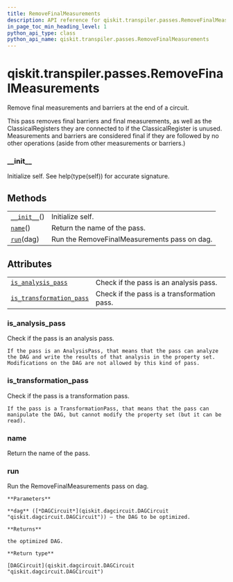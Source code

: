 ```yaml
---
title: RemoveFinalMeasurements
description: API reference for qiskit.transpiler.passes.RemoveFinalMeasurements
in_page_toc_min_heading_level: 1
python_api_type: class
python_api_name: qiskit.transpiler.passes.RemoveFinalMeasurements
---
```


# qiskit.transpiler.passes.RemoveFinalMeasurements

<Class id="qiskit.transpiler.passes.RemoveFinalMeasurements" isDedicatedPage={true} github="https://github.com/qiskit/qiskit/tree/stable/0.17/qiskit/transpiler/passes/utils/remove_final_measurements.py" signature="RemoveFinalMeasurements(*args, **kwargs)" modifiers="class">
  Remove final measurements and barriers at the end of a circuit.

  This pass removes final barriers and final measurements, as well as the ClassicalRegisters they are connected to if the ClassicalRegister is unused. Measurements and barriers are considered final if they are followed by no other operations (aside from other measurements or barriers.)

  ### \_\_init\_\_

  <Function id="qiskit.transpiler.passes.RemoveFinalMeasurements.__init__" signature="__init__()">
    Initialize self. See help(type(self)) for accurate signature.
  </Function>

  ## Methods

  |                                                                                                                                        |                                              |
  | -------------------------------------------------------------------------------------------------------------------------------------- | -------------------------------------------- |
  | [`__init__`](#qiskit.transpiler.passes.RemoveFinalMeasurements.__init__ "qiskit.transpiler.passes.RemoveFinalMeasurements.__init__")() | Initialize self.                             |
  | [`name`](#qiskit.transpiler.passes.RemoveFinalMeasurements.name "qiskit.transpiler.passes.RemoveFinalMeasurements.name")()             | Return the name of the pass.                 |
  | [`run`](#qiskit.transpiler.passes.RemoveFinalMeasurements.run "qiskit.transpiler.passes.RemoveFinalMeasurements.run")(dag)             | Run the RemoveFinalMeasurements pass on dag. |

  ## Attributes

  |                                                                                                                                                                                |                                             |
  | ------------------------------------------------------------------------------------------------------------------------------------------------------------------------------ | ------------------------------------------- |
  | [`is_analysis_pass`](#qiskit.transpiler.passes.RemoveFinalMeasurements.is_analysis_pass "qiskit.transpiler.passes.RemoveFinalMeasurements.is_analysis_pass")                   | Check if the pass is an analysis pass.      |
  | [`is_transformation_pass`](#qiskit.transpiler.passes.RemoveFinalMeasurements.is_transformation_pass "qiskit.transpiler.passes.RemoveFinalMeasurements.is_transformation_pass") | Check if the pass is a transformation pass. |

  ### is\_analysis\_pass

  <Attribute id="qiskit.transpiler.passes.RemoveFinalMeasurements.is_analysis_pass">
    Check if the pass is an analysis pass.

    If the pass is an AnalysisPass, that means that the pass can analyze the DAG and write the results of that analysis in the property set. Modifications on the DAG are not allowed by this kind of pass.
  </Attribute>

  ### is\_transformation\_pass

  <Attribute id="qiskit.transpiler.passes.RemoveFinalMeasurements.is_transformation_pass">
    Check if the pass is a transformation pass.

    If the pass is a TransformationPass, that means that the pass can manipulate the DAG, but cannot modify the property set (but it can be read).
  </Attribute>

  ### name

  <Function id="qiskit.transpiler.passes.RemoveFinalMeasurements.name" signature="name()">
    Return the name of the pass.
  </Function>

  ### run

  <Function id="qiskit.transpiler.passes.RemoveFinalMeasurements.run" signature="run(dag)">
    Run the RemoveFinalMeasurements pass on dag.

    **Parameters**

    **dag** ([*DAGCircuit*](qiskit.dagcircuit.DAGCircuit "qiskit.dagcircuit.DAGCircuit")) – the DAG to be optimized.

    **Returns**

    the optimized DAG.

    **Return type**

    [DAGCircuit](qiskit.dagcircuit.DAGCircuit "qiskit.dagcircuit.DAGCircuit")
  </Function>
</Class>

